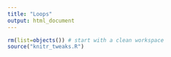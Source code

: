 ```yaml
---
title: "Loops"
output: html_document
---
```


```r
rm(list=objects()) # start with a clean workspace
source("knitr_tweaks.R")
```

<!-- Content for this page is sourced from:
    - Danielle Navarro's website "R for Psychological Science":
      https://psyr.org/loops.html
-->





<!--





Back when I introduced [scripts](./scripts.html) I said that R starts at the top of the file and runs straight through to the end of the file. That was a tiny bit of a lie. It is true that unless you insert commands to explicitly alter how the script runs, that is what will happen. However, you actually have quite a lot of flexibility in this respect. Depending on how you write the script, you can have R repeat several commands, or skip over different commands, and so on. This topic is referred to as **flow control**.

The first kind of flow control that I want to talk about is a **loop**. The idea is simple: a loop is a block of code (i.e., a sequence of commands) that R will execute over and over again until some *termination criterion* is met. To illustrate the idea, here's a schematic picture showing the difference between what R does with a script that contains a loop and one that doesn't:

<img src="./img/loop_schematic.png" width="600px">

Looping is a very powerful idea, because it allows you to automate repetitive tasks. Much like my children, R will execute an continuous cycle of *"are we there yet? are we there yet? are we there yet?"* checks against the termination criterion, and it will keep going forever until it is finally *there* and can break out of the loop. Rather unlike my children, however, I find that this behaviour is actually helpful.

There are several different ways to construct a loop in R. There are two methods I'll talk about here, one using the `while` command and another using the `for` command.

## The `while` loop

A `while` loop is a simple thing. The basic format of the loop looks like this:
```
while ( CONDITION ) {
  STATEMENT1
  STATEMENT2
  ETC
}
```
The code corresponding to `condition` needs to produce a logical value, either `TRUE` or `FALSE`. Whenever R encounters a while statement, it checks to see if the condition is `TRUE`. If it is, then R goes on to execute all of the commands inside the curly brackets, proceeding from top to bottom as usual. However, when it gets to the bottom of those statements, it moves back up to the while statement. Then, like the mindless automaton it is, it checks to see if the condition is `TRUE`. If it is, then R goes on to execute all the commands inside ... well, you get the idea. This continues endlessly until at some point the `condition` turns out to be `FALSE`. Once that happens, R jumps to the bottom of the loop (i.e., to the `}` character), and then continues on with whatever commands appear next in the script.

### A simple example

To start with, let’s keep things simple, and use a `while` loop to calculate the smallest multiple of 179 that is greater than or equal to 1000. This is of course a very silly example, since you can calculate it using simple arithmetic, but the point here isn’t to do something novel. The point is to show how to write a `while` loop. Here’s the code in action:

```r
x <- 0
while(x < 1000) {
  x <- x + 179
}
print(x)
```

When we run this code, R starts at the top and creates a new variable called `x` and assigns it a value of 0. It then moves down to the loop, and “notices” that the condition here is `x < 1000`. Since the current value of `x` is zero, the condition is `TRUE`, so it enters the body of the loop (inside the curly braces). There’s only one command here, which instructs R to increase the value of `x` by 179. R then returns to the top of the loop, and rechecks the condition. The value of `x` is now 179, but that’s still less than 1000, so the loop continues. Here's a visual representation of that:


<img src="./img/loop_while1.png" width="300px">

To see this in action, we can move the `print` statement inside the body of the loop. By doing that, R will print out the value of `x` every time it gets updated. Let’s watch:

```r
x <- 0
while(x < 1000) {
  x <- x + 179
  print(x)
}
```

Truly fascinating stuff. `r emo::ji("thinking")`

### Mortgage calculator

To give you a sense of how you can use a `while` loop in a more complex situation, let’s write a simple script to simulate the progression of a mortgage. Suppose we have a nice young couple who borrow \$300000 from the bank, at an annual interest rate of 5%.^[I love that I wrote this when living in a city where $300000 felt like a semi-plausible number, rather than way, way too small. Sydney real estate is absurd.] The mortgage is a 30 year loan, so they need to pay it off within 360 months total. Our happy couple decide to set their monthly mortgage payment at \$1600 per month. Will they pay off the loan in time or not? Only time will tell.

Or, alternatively, we could simulate the whole process and get R to tell us. The code to run this is a little more complicated, so we'll keep it all in a script called [mortgage.R](./scripts/mortgage.R).

```r
# setup
month <- 0         # count the number of months
balance <- 300000  # initial mortgage balance
payments <- 1600   # monthly payments
interest <- 0.05   # 5% interest rate per year
total_paid <- 0    # track what you’ve paid the bank

# convert annual interest to a monthly multiplier
monthly_multiplier <- (1 + interest) ^ (1/12)

# keep looping until the loan is paid off...
while(balance > 0){

  # do the calculations for this month
  month <- month + 1# one more month

  balance <- balance * monthly_multiplier # add the interest
  balance <- balance - payments # make the payments
  total_paid <- total_paid + payments # track the total paid

  # print the results on screen
  cat("month", month, ": balance", round(balance), "\n")

}

# print the total payments at the end
cat("total payments made", total_paid, "\n")
```

To explain what’s going on, let’s go through this script line by line. In the first part of the code, all we’re doing is specifying the variables that define the problem:

```r
month <- 0         # count the number of months
balance <- 300000  # initial mortgage balance
payments <- 1600   # monthly payments
interest <- 0.05   # 5% interest rate per year
total_paid <- 0    # track what you’ve paid the bank
```

The loan starts with a `balance` of \$300,000 owed to the bank on `month` zero, and at that point in time the `total_paid` money is nothing. The couple is making monthly `payments` of \$1600, at an annual `interest` rate of 5%.

The next step is to convert the *annual* percentage interest into a *monthly* multiplier. That's this line:
```r
monthly_multiplier <- (1 + interest) ^ (1/12)
```
If you're like me and somehow have a panic attack every time someone asks you to do calculations with money, it might help to unpack this line a bit. What we're trying to calculate here is a number (`monthly_multiplier`) that we would have to multiply the current balance by *each month* in order to produce an annual interest rate of 5%. An annual interest rate of 5% implies that, if no payments were made over 12 months the balance would end up being 1.05 times what it was originally, so the *annual* multiplier is 1.05. To calculate the monthly multiplier, we need to calculate the 12th root of 1.05 (i.e., raise 1.05 to the power of 1/12). We store this value in as the `monthly_multiplier` variable, which as it happens corresponds to a value of about 1.004. All of which is a rather long winded way of saying that the annual interest rate of 5% corresponds to a monthly interest rate of about 0.4%.

Have I mentioned how much I *hate* financial calculations?

Anyway... all of that is really just setting the stage. The interesting part of the script is the loop. The `while` statement tells R that it needs to keep looping until the `balance` falls below zero. If we strip out the frills, the loop looks like this:
```r
while(balance > 0){
  month <- month + 1                      # one more month
  balance <- balance * monthly_multiplier # add the interest
  balance <- balance - payments           # make the payments
  total_paid <- total_paid + payments     # track the total paid
}
```

Firstly we increase the value `month` by 1. Next, the bank charges the interest, so the `balance` goes up. Then, the couple makes their monthly payment and the `balance` goes down. Finally, we keep track of the total amount of money that the couple has paid so far. After having done this number crunching, we tell R to issue the couple with a very terse monthly statement (that's one of the frills I removed), indicating indicates how many months they’ve been paying the loan and how much money they still owe the bank. Which is rather rude of us really. I’ve grown attached to this couple and I really feel they deserve better. I guess that’s banks for you.

In any case, the key thing here is the tension between the increase in `balance` due to interest and the decrease due to repayments. As long as the decrease is bigger, then the balance will eventually drop to zero and the loop will eventually terminate. If not, the loop will continue forever! This is very bad programming on my part: I should have included something to force R to stop if this goes on too long. For now, we’ll just have to hope that the author has rigged the example so that the loop actually terminates. Hm. I wonder what the odds of that are?

Anyway, assuming that the loop does eventually terminate, there’s one last line of code that prints the total amount of money that the couple handed over to the bank over the lifetime of the loan.

Now that I’ve explained everything in the script in tedious detail, let’s run it and see what happens:

```r
source("./scripts/mortgage.R")
```
```r
source("./scripts/mortgage.R", local = TRUE)
```
```r
source("./scripts/mortgage.R", local = TRUE)
```

So our nice young couple have paid off the \$300,000 loan just 4 months shy of the 30 year term of their mortgage, all at a bargain basement price of \$568,046.

A happy ending! `r emo::ji("tada")` `r emo::ji("balloon")` `r emo::ji("cake")`



## The `for` loop

The `for` loop is also pretty simple, though not quite as simple as the `while` loop. The basic format of this loop goes like this:

```
for ( VAR in VECTOR ) {
  STATEMENT1
  STATEMENT2
  ETC
}
```

In a `for` loop, R runs a fixed number of iterations. We have a vector which has several elements, each one corresponding to a possible value of the variable `var`. In the first iteration of the loop, `var` is given a value corresponding to the first element of vector; in the second iteration of the loop `var` gets a value corresponding to the second value in vector; and so on. Once we’ve exhausted all of the values in the vector, the loop terminates and the flow of the program continues down the script.

### Multiplication tables

When I was a kid we used to have multiplication tables hanging on the walls at home, so I'd end up memorising the all the multiples of small numbers. I was okay at this as long as all the numbers were smaller than 10. Anything above that and I got lazy. So as a first example we'll get R to print out the multiples of 137. Let's say I want to it to calculate $137 \times 1$, then $137 \times 2$, and so on until we reach $137 \times 10$. In other words what we want to do is calculate `137 * value` for every `value` within the range spanned by `1:10`, and then print the answer to the console. Because we have a *fixed* range of values that we want to loop over, this situation is well-suited to a `for` loop. Here's the code:

```r
for(value in 1:10) {
  answer <- 137 * value
  print(answer)
}
```

The intuition here is that R starts by setting `value` to 1. It then computes and prints `137 * value`, then moves back to the top of the loop. When it gets there, it increases `value` by 1, and then repeats the calculation. It keeps doing this until the `value` reaches 10 and then it stops. That intuition is essentially correct, but it's worth unpacking it a bit further using a different example where R loops over something other than a sequence of numbers...

### Looping over other vectors

In the example above, the `for` loop was defined over the numbers from 1 to 10, specified using the R code `1:10`. However, it's worth keeping in mind that as far as R is concerned, `1:10` is actually a vector:

```r
1:10
```

So in the previous example, the intuition about the `for` loop is slightly misleading. When R gets to the top of the loop the action it takes is "*assigning* `value` *equal to the next element of the vector*". In this case it turns out that this action causes R to "*increase* `value` *by 1*", but that's not true in general. To illustrate that, here's an example in which a `for` loop iterates over a character vector. First, I'll create a vector of `words`:

```r
words <- c("it", "was", "the", "dirty", "end", "of", "winter")
```

Now what I'll do is create a `for` loop using this vector. For every word in the vector of `words` R will do three things:

- Count the number of letters in the word
- Convert the word to upper case
- Print a nice summary to the console

Here it is:

```r
for(this_word in words) {
  n_letters <- nchar(this_word)
  block_word <- toupper(this_word)
  cat(block_word, "has", n_letters, "letters\n")
}
```

From the perspective of the R interpreter this is what the code four the `for` loop is doing. It's pretty similar to the `while` loop, but not quite the same:

<img src="./img/loop_for1.png" width="350px">

### Vectorised code?

Of course, there are ways of doing this that don't require you to write the loop manually. Because many functions in R operate naturally on vectors, you can take advantage of this. Code that bypasses the need to write loops is called *vectorised* code, and there are some good reasons to do this (sometimes) once you're comfortable working in R. Here's an example:

```r
chars <- nchar(words)
names(chars) <- toupper(words)
print(chars)
```

Sometimes vectorised code is easy to write and easy to read. I think the example above is pretty simple, for instance. It's not always so easy though!

When you go out into the wider world of R programming you'll probably encounter a lot of examples of people talking about how to vectorise your code to produce better performance. My advice for novices is not to worry about that right now. Loops are perfectly fine, and it's often more intuitive to write code using loops than using vectors. Eventually you'll probably want to think about these topics but it's something that you can leave for a later date!

### For the love of turtles

One of the things I used to find annoying about writing notes for programming classes is that programs are fundamentally *dynamic* things. They do stuff, and if you want to have a good feel for how they work you really do need to see the action happening. In contrast, lecture notes are - traditionally - static things. It's just a fixed set of words. Except... this is the internet, so I can include animations!

If you recall, back when I introduced [packages](./packages.html) I installed the **TurtleGraphics** package from my GitHub page. Turtle graphics is a classic teaching tool in computer science, originally invented in the 1960s and reimplemnented over and over again in different programming languages. Let's load that package.
```r
library(TurtleGraphics)
```
Here's the idea. You have a turtle, and she lives in a nice warm terrarium:
```r
turtle_init()
```
Your job is to give her instructions, to *program* her to undertake certain actions. So for example, you can use the `turtle_forward` command to get her to walk forwards, the `turtle_left` command to get her to rotate to the left, and so on. For example, if I used this command my turtle would walk forward 10 steps and leave a trail behind her showing the path she took.
```r
turtle_forward(distance = 10)
```

That seems simple enough, but what if I want my turtle to draw a more complicated shape? Let's say I want her to draw a hexagon. There are six sides to the hexagon, so the most natural way to write code for this is to write a `for` loop that loops over the sides! At each iteration within the loop, I'll have the turtle walk fowards, and then turn 60 degrees to the left. Here's what happens:

```r
turtle_init()
for(side in 1:6) {
  turtle_forward(distance = 10)
  turtle_left(angle = 60)
}
```

Yay for turtles! Everybody loves turtles! `r stringr::str_dup(emo::ji("turtle"),6)`

## Exercises

To start with, here are some exercises with `for` loops and turtles:

- Use **TurtleGraphics** to draw a square rather than a hexagon
- Use **TurtleGraphics** to draw a triangle.
- Is there a way in which you can get R to automatically work out the `angle` rather than you having to manually work it out?

As an exercise in using a `while` loop, consider this vector:

```r
telegram <- c("All","is","well","here","STOP","This","is","fine")
```

- Write a `while` loop that prints words from `telegram` until it reaches `STOP`. When it encounters the word `STOP`, end the loop. So what you want is output that looks like this.

```r
word <- ""
ind <- 0
while(word != "STOP") {
  ind <- ind + 1
  word <- telegram[ind]
  print(word)
}
```

The solutions for these exercises are [here](./scripts/solutions_loops.R).


 -->
